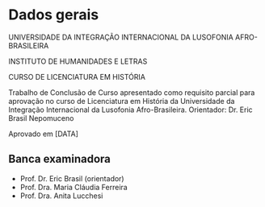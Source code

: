 # Dados gerais {.unnumbered}

UNIVERSIDADE DA INTEGRAÇÃO INTERNACIONAL DA LUSOFONIA AFRO-BRASILEIRA

INSTITUTO DE HUMANIDADES E LETRAS

CURSO DE LICENCIATURA EM HISTÓRIA

Trabalho de Conclusão de Curso apresentado como requisito parcial para aprovação no curso de Licenciatura em História da Universidade da Integração Internacional da Lusofonia Afro-Brasileira. Orientador: Dr. Eric Brasil Nepomuceno

Aprovado em [DATA]

## Banca examinadora

- Prof. Dr. Eric Brasil (orientador)
- Prof. Dra. Maria Cláudia Ferreira
- Prof. Dra. Anita Lucchesi

